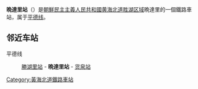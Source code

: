 {{unreferenced|time=2015-01-29T16:43:00+00:00}}
{{朝鮮半島車站資訊
|公司色 = blue
|文字色 = 
|站名 = 晩達里站
|圖片 = 
|pxl = 
|圖片說明 =
|前一站 = [[勝湖里站|勝湖里]]
|前一站距離 = 
|後一站距離 = 
|後一站 = [[货泉站|货泉]]
|所屬路線 = [[平德线|平德线]]
|距離 = 
|起點站 = [[平壤站|平壤]]
|諺文 = 만달리역
|朝鮮漢字 = 晩達里驛
|文觀部式 = Mandal-ri-yeok
|馬-賴式 = Mandal-ri-yŏk
|副站名 = 
|車站編號 = 
|停站路線數 = 
|所屬公司 = [[朝鮮民主主義人民共和國鐵道省|朝鮮民主主義人民共和國鐵道省]]
|所在地 =[[黄海北道|黄海北道]][[胜湖区域|胜湖区域]]晩達里
|車站構造 = 地面车站
|月台配置 = 
|啟用年月日 =
|廢站年月日 = 
|上下車人次 = 
|統計年度 = 
|轉車 = 
|備註 = 
|全寬備註 = 
}}

'''晩達里站'''（{{lang-ko|만달리역}}）是[[朝鮮民主主義人民共和國|朝鮮民主主義人民共和國]][[黄海北道|黄海北道]][[胜湖区域|胜湖区域]]晩達里的一個鐵路車站，属于[[平德线|平德线]]。

==邻近车站==
平德线
:[[勝湖里站|勝湖里站]] - '''晩達里站''' - [[货泉站|货泉站]]

{{朝鲜铁路小作品}}

{{平德线}}

[[Category:黃海北道鐵路車站|Category:黃海北道鐵路車站]]